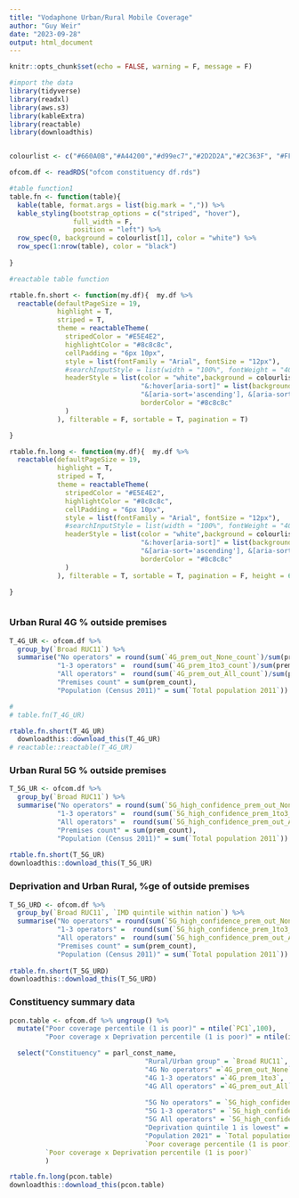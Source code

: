 ```yaml
---
title: "Vodaphone Urban/Rural Mobile Coverage"
author: "Guy Weir"
date: "2023-09-28"
output: html_document
---
```


```r
knitr::opts_chunk$set(echo = FALSE, warning = F, message = F)

#import the data
library(tidyverse)
library(readxl)
library(aws.s3)
library(kableExtra)
library(reactable)
library(downloadthis)


colourlist <- c("#660A0B","#A44200","#d99ec7","#2D2D2A","#2C363F", "#FFA3A3", "#ADB8E6", "#DCD6F7")

ofcom.df <- readRDS("ofcom constituency df.rds")

#table function1
table.fn <- function(table){
  kable(table, format.args = list(big.mark = ",")) %>% 
  kable_styling(bootstrap_options = c("striped", "hover"), 
                full_width = F, 
                position = "left") %>%
  row_spec(0, background = colourlist[1], color = "white") %>% 
  row_spec(1:nrow(table), color = "black")
  
}

#reactable table function

rtable.fn.short <- function(my.df){  my.df %>% 
  reactable(defaultPageSize = 19,
            highlight = T,
            striped = T,
            theme = reactableTheme(
              stripedColor = "#E5E4E2",
              highlightColor = "#8c8c8c",
              cellPadding = "6px 10px",
              style = list(fontFamily = "Arial", fontSize = "12px"),
              #searchInputStyle = list(width = "100%", fontWeight = "400"),
              headerStyle = list(color = "white",background = colourlist[1],
                                 "&:hover[aria-sort]" = list(background = "#8c8c8c "),
                                 "&[aria-sort='ascending'], &[aria-sort='descending']" = list(background = "#8c8c8c"),
                                 borderColor = "#8c8c8c"
              )
            ), filterable = F, sortable = T, pagination = T) 

}

rtable.fn.long <- function(my.df){  my.df %>% 
  reactable(defaultPageSize = 19,
            highlight = T,
            striped = T,
            theme = reactableTheme(
              stripedColor = "#E5E4E2",
              highlightColor = "#8c8c8c",
              cellPadding = "6px 10px",
              style = list(fontFamily = "Arial", fontSize = "12px"),
              #searchInputStyle = list(width = "100%", fontWeight = "400"),
              headerStyle = list(color = "white",background = colourlist[1],
                                 "&:hover[aria-sort]" = list(background = "#8c8c8c "),
                                 "&[aria-sort='ascending'], &[aria-sort='descending']" = list(background = "#8c8c8c"),
                                 borderColor = "#8c8c8c"
              )
            ), filterable = T, sortable = T, pagination = F, height = 600) 

}



```

### Urban Rural 4G % outside premises

```r
T_4G_UR <- ofcom.df %>% 
  group_by(`Broad RUC11`) %>% 
  summarise("No operators" = round(sum(`4G_prem_out_None_count`)/sum(prem_count)*100,1),
            "1-3 operators" =  round(sum(`4G_prem_1to3_count`)/sum(prem_count)*100,1),
            "All operators" =  round(sum(`4G_prem_out_All_count`)/sum(prem_count)*100,1), 
            "Premises count" = sum(prem_count),
            "Population (Census 2011)" = sum(`Total population 2011`))

# 
# table.fn(T_4G_UR)

rtable.fn.short(T_4G_UR)
  downloadthis::download_this(T_4G_UR) 
# reactable::reactable(T_4G_UR)

```

### Urban Rural 5G % outside premises

```r
T_5G_UR <- ofcom.df %>% 
  group_by(`Broad RUC11`) %>% 
  summarise("No operators" = round(sum(`5G_high_confidence_prem_out_None`)/sum(prem_count)*100,1),
            "1-3 operators" =  round(sum(`5G_high_confidence_prem_1to3_count`)/sum(prem_count)*100,1),
            "All operators" =  round(sum(`5G_high_confidence_prem_out_All_count`)/sum(prem_count)*100,1), 
            "Premises count" = sum(prem_count),
            "Population (Census 2011)" = sum(`Total population 2011`))
  
rtable.fn.short(T_5G_UR)
downloadthis::download_this(T_5G_UR)

```

### Deprivation and Urban Rural, %ge of outside premises
```r
T_5G_URD <- ofcom.df %>% 
  group_by(`Broad RUC11`, `IMD quintile within nation`) %>% 
  summarise("No operators" = round(sum(`5G_high_confidence_prem_out_None`)/sum(prem_count)*100,1),
            "1-3 operators" =  round(sum(`5G_high_confidence_prem_1to3_count`)/sum(prem_count)*100,1),
            "All operators" =  round(sum(`5G_high_confidence_prem_out_All_count`)/sum(prem_count)*100,1), 
            "Premises count" = sum(prem_count),
            "Population (Census 2011)" = sum(`Total population 2011`))
  
rtable.fn.short(T_5G_URD)
downloadthis::download_this(T_5G_URD)

```

### Constituency summary data 
```r
pcon.table <- ofcom.df %>% ungroup() %>%  
  mutate("Poor coverage percentile (1 is poor)" = ntile(`PC1`,100),
         "Poor coverage x Deprivation percentile (1 is poor)" = ntile(index_score,100)) %>% 

  select("Constituency" = parl_const_name,
                                  "Rural/Urban group" = `Broad RUC11`,
                                  "4G No operators" =`4G_prem_out_None`,
                                  "4G 1-3 operators" =`4G_prem_1to3`,
                                  "4G All operators" =`4G_prem_out_All`,
                                  
                                  "5G No operators" = `5G_high_confidence_prem_out_None`,
                                  "5G 1-3 operators" = `5G_high_confidence_prem_1to3`,
                                  "5G All operators" = `5G_high_confidence_prem_out_All`,
                                  "Deprivation quintile 1 is lowest" = `IMD quintile within nation`,
                                  "Population 2021" = `Total population 2011`,
                                  `Poor coverage percentile (1 is poor)`,
         `Poor coverage x Deprivation percentile (1 is poor)`
         )

rtable.fn.long(pcon.table)
downloadthis::download_this(pcon.table)
```